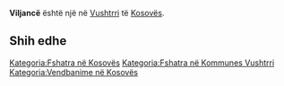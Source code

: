 {{Fshat në 
 | Emri                = Viljancë
 | EmriAlt                = 
 | NAME_SHORT_FORM=      
 | NAME_GENERIC=      
 | NAME_SORT_NAME_RO=      VILJANCE
 | FULL_NAME_RO = Viljancë
 | FULL_NAME_ND_RO=Viljance
 | SORT_NAME_RG=VILJANCE
 | FULL_NAME_RG=Viljancë
 | FULL_NAME_ND_RG=Viljance
 | SRP_NAME_SHORT_FORM=      
 | SRP_NAME_GENERIC=      
 | SRP_NAME_SORT_NAME_RO=      
 | SRP_FULL_NAME_RO = 
 | SRP_FULL_NAME_ND_RO=
 | SRP_SORT_NAME_RG=
 | SRP_FULL_NAME_RG=
 | SRP_FULL_NAME_ND_RG=
 | Emri (Rasa dhanore) = 
 | Figura              = 
 | Shteti              = Kosovo
 | Komuna              = Vushtrri
 | Kodi postar         = 
 | Sipërfaqja          = 

 | Popullsia           = 

 | Regj. i popullsisë  = 
 | Dend. e popullsisë  = 
 | Faqja zyrtare       = 
 <!--- Koordinatat ----> 
 | Gjerësia            = 42.796409
 | Gjatësia            = 21.029334
 | Lartësia            = 
}}
'''Viljancë''' është një [[]] në [[Vushtrri]] të [[Kosovës]].

<!-- == Gjeografia == -->
<!-- == Historia == -->
<!-- == Demografia == -->
== Shih edhe ==
{{Komuna Vushtrri}}
{{Kosovo-Administrata-Cung}}

[[Kategoria:Fshatra në Kosovës]]
[[Kategoria:Fshatra në Kommunes Vushtrri]]
[[Kategoria:Vendbanime në Kosovës]]
